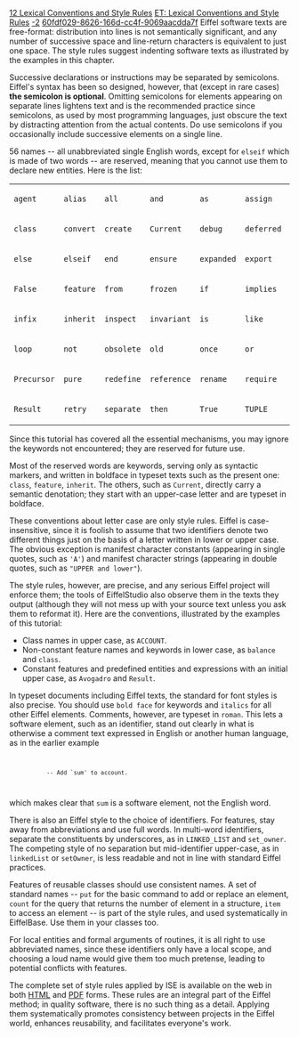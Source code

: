[[Property:title|12 Lexical Conventions and Style Rules]]
[[Property:link_title|ET: Lexical Conventions and Style Rules]]
[[Property:weight|-2]]
[[Property:uuid|60fdf029-8626-166d-cc4f-9069aacdda7f]]
Eiffel software texts are free-format: distribution into lines is not semantically significant, and any number of successive space and line-return characters is equivalent to just one space. The style rules suggest indenting software texts as illustrated by the examples in this chapter. 

Successive declarations or instructions may be separated by semicolons. Eiffel's syntax has been so designed, however, that (except in rare cases) '''the semicolon is optional'''. Omitting semicolons for elements appearing on separate lines lightens text and is the recommended practice since semicolons, as used by most programming languages, just obscure the text by distracting attention from the actual contents. Do use semicolons if you occasionally include successive elements on a single line. 

56 names -- all unabbreviated single English words, except for <code>elseif</code> which is made of two words -- are reserved, meaning that you cannot use them to declare new entities. Here is the list: 


{| border="1"
|- 
| <code>agent</code>
| <code>alias</code>
| <code>all</code>
| <code>and</code>
| <code>as</code>
| <code>assign</code>
| <code>check</code>
|- 
| <code>class</code>
| <code>convert</code>
| <code>create</code>
| <code>Current</code>
| <code>debug</code>
| <code>deferred</code>
| <code>do</code>
|- 
| <code>else</code>
| <code>elseif</code>
| <code>end</code>
| <code>ensure</code>
| <code>expanded</code>
| <code>export</code>
| <code>external</code>
|- 
| <code>False</code>
| <code>feature</code>
| <code>from</code>
| <code>frozen</code>
| <code>if</code>
| <code>implies</code>
| <code>indexing</code>
|- 
| <code>infix</code>
| <code>inherit</code>
| <code>inspect</code>
| <code>invariant</code>
| <code>is</code>
| <code>like</code>
| <code>local</code>
|- 
| <code>loop</code>
| <code>not</code>
| <code>obsolete</code>
| <code>old</code>
| <code>once</code>
| <code>or</code>
| <code>prefix</code>
|- 
| <code>Precursor</code>
| <code>pure</code>
| <code>redefine</code>
| <code>reference</code>
| <code>rename</code>
| <code>require</code>
| <code>rescue</code>
|- 
| <code>Result</code>
| <code>retry</code>
| <code>separate</code>
| <code>then</code>
| <code>True</code>
| <code>TUPLE</code>
| <code>undefine</code>
|}


Since this tutorial has covered all the essential mechanisms, you may ignore the keywords not encountered; they are reserved for future use. 

Most of the reserved words are keywords, serving only as syntactic markers, and written in boldface in typeset texts such as the present one: <code>class</code>, <code>feature</code>, <code>inherit</code>. The others, such as <code>Current</code>, directly carry a semantic denotation; they start with an upper-case letter and are typeset in boldface. 

These conventions about letter case are only style rules. Eiffel is case-insensitive, since it is foolish to assume that two identifiers denote two different things just on the basis of a letter written in lower or upper case. The obvious exception is manifest character constants (appearing in single quotes, such as <code>'A'</code>) and manifest character strings (appearing in double quotes, such as <code>"UPPER and lower"</code>). 

The style rules, however, are precise, and any serious Eiffel project will enforce them; the tools of EiffelStudio also observe them in the texts they output (although they will not mess up with your source text unless you ask them to reformat it). Here are the conventions, illustrated by the examples of this tutorial:
* Class names in upper case, as <code>ACCOUNT</code>. 
* Non-constant feature names and keywords in lower case, as <code>balance</code> and <code>class</code>. 
* Constant features and predefined entities and expressions with an initial upper case, as <code>Avogadro</code> and <code>Result</code>. 

In typeset documents including Eiffel texts, the standard for font styles is also precise. You should use <code>bold face</code> for keywords and <code>italics</code> for all other Eiffel elements. Comments, however, are typeset in <code>roman</code>. This lets a software element, such as an identifier, stand out clearly in what is otherwise a comment text expressed in English or another human language, as in the earlier example 
<code>
            -- Add `sum' to account.
</code>

which makes clear that <code>sum</code> is a software element, not the English word. 

There is also an Eiffel style to the choice of identifiers. For features, stay away from abbreviations and use full words. In multi-word identifiers, separate the constituents by underscores, as in <code>LINKED_LIST</code> and <code>set_owner</code>. The competing style of no separation but mid-identifier upper-case, as in <code>linkedList</code> or <code>setOwner</code>, is less readable and not in line with standard Eiffel practices. 

Features of reusable classes should use consistent names. A set of standard names -- <code>put</code> for the basic command to add or replace an element, <code>count</code> for the query that returns the number of element in a structure, <code>item</code> to access an element -- is part of the style rules, and used systematically in EiffelBase. Use them in your classes too. 

For local entities and formal arguments of routines, it is all right to use abbreviated names, since these identifiers only have a local scope, and choosing a loud name would give them too much pretense, leading to potential conflicts with features. 

The complete set of style rules applied by ISE is available on the web in both <span> [http://www.eiffel.com/doc/manuals/language/style/ HTML]  </span> and <span> [http://www.eiffel.com/doc/manuals/language/style/style.pdf PDF]  </span> forms. These rules are an integral part of the Eiffel method; in quality software, there is no such thing as a detail. Applying them systematically promotes consistency between projects in the Eiffel world, enhances reusability, and facilitates everyone's work. 




